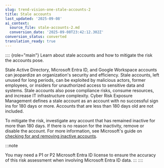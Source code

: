 ```yaml
---
slug: trend-vision-one-stale-accounts-2
title: Stale accounts
last_updated: '2025-09-08'
ai_context:
  source_file: stale-accounts-2.md
  conversion_date: '2025-09-08T23:42:12.302Z'
conversion_status: converted
translation_ready: true
---
```


:::: {role="main"}
Learn about stale accounts and how to mitigate the risk the accounts pose.

Stale Active Directory, Microsoft Entra ID, and Google Workspace accounts can jeopardize an organization's security and efficiency. Stale accounts, left unused for long periods, can be exploited by malicious actors, former employees, or insiders for unauthorized access to sensitive data and systems. Stale accounts also pose compliance risks, consume resources, and increase IT infrastructure complexity. Cyber Risk Exposure Management defines a stale account as an account with no successful sign ins for 180 days or more. Accounts that are less than 180 days old are not included.

To mitigate the risk, investigate any account that has remained inactive for more than 180 days. If there is no reason for the inactivity, remove or disable the account. For more information, see Microsoft's guide on [checking for and removing inactive accounts](https://learn.microsoft.com/en-us/services-hub/unified/health/remediation-steps-ad/regularly-check-for-and-remove-inactive-user-accounts-in-active-directory).

:::note

You may need a P1 or P2 Microsoft Entra ID license to ensure the accuracy of this risk assessment when involving Microsoft Entra ID data.
:::
::::
